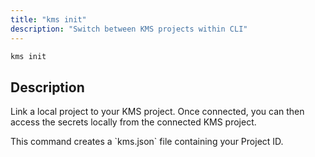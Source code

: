 ```yaml
---
title: "kms init"
description: "Switch between KMS projects within CLI"
---
```


```bash
kms init
```

## Description

Link a local project to your KMS project. Once connected, you can then access the secrets locally from the connected KMS project.

<Info>
This command creates a `kms.json` file containing your Project ID.
</Info>
